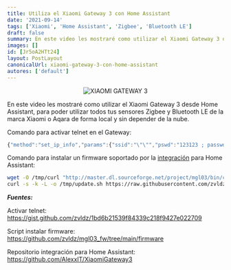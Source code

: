 ```yaml
---
title: Utiliza el Xiaomi Gateway 3 con Home Assistant
date: '2021-09-14'
tags: ['Xiaomi', 'Home Assistant', 'Zigbee', 'Bluetooth LE']
draft: false
summary: En este video les mostraré como utilizar el Xiaomi Gateway 3 desde Home Assistant, para poder utilizar todos tus sensores Zigbee y Bluetooth LE de la marca Xiaomi o Aqara de forma local y sin depender de la nube.
images: []
id: [Jr5oA2HTt24]
layout: PostLayout
canonicalUrl: xiaomi-gateway-3-con-home-assistant
autores: ['default']
---
```


<p align="center">
  <Image
    class="object-center"
    alt="XIAOMI GATEWAY 3"
    src="/static/images/xiaomi-hass/v3.png"
    width={350}
    height={350}
  />
</p>

En este video les mostraré como utilizar el Xiaomi Gateway 3 desde Home Assistant, para poder utilizar todos tus sensores Zigbee y Bluetooth LE de la marca Xiaomi o Aqara de forma local y sin depender de la nube.

Comando para activar telnet en el Gateway:

```jsx
{"method":"set_ip_info","params":{"ssid":"\"\"","pswd":"123123 ; passwd -d admin ; echo enable > /sys/class/tty/tty/enable; telnetd"}}
```

Comando para instalar un firmware soportado por la [integración](https://github.com/AlexxIT/XiaomiGateway3) para Home Assistant:

```bash
wget -O /tmp/curl "http://master.dl.sourceforge.net/project/mgl03/bin/curl?viasf=1" && chmod +x /tmp/curl export PATH="$PATH:/tmp"
curl -s -k -L -o /tmp/update.sh https://raw.githubusercontent.com/zvldz/mgl03_fw/main/firmware/mgl03_update.sh && sh /tmp/update.sh
```

**_Fuentes:_**

Activar telnet: https://gist.github.com/zvldz/1bd6b21539f84339c218f9427e022709

Script instalar firmware: https://github.com/zvldz/mgl03_fw/tree/main/firmware

Repositorio integración para Home Assistant: https://github.com/AlexxIT/XiaomiGateway3
